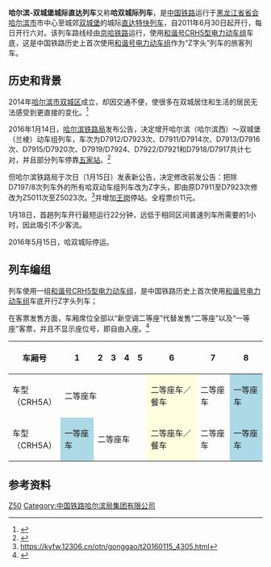{{Infobox CHNTrain
| 国铁列车     = 哈尔滨-双城堡城际直达列车
| 别称= 哈双城际列车
| name_bgcolor = #00477D
| Photo = 
| Photoname = 
| 开行    = 2016年1月18日
| 停运    = 2016年5月15日
| 铁路局   = [[哈尔滨铁路局|哈尔滨铁路局]]
| 客运段 = 哈尔滨客运段
| 等级     = [[直达特快列车|直达特快列车]]
| 曾用车次   = 
| 目前车次   = Z5024/3
| 运行区间      = [[哈尔滨西站|哈尔滨西站]]/[[哈尔滨西站|哈尔滨西站]]—[[双城堡站|双城堡站]]
| 途径线路     = [[京哈铁路|京哈铁路]]
| 发车时间     = 
| 终到时间     = 
| 全程时间   = 
| 停靠 = 无
| 车体  = [[和谐号CRH5型电力动车组|和谐号CRH5型电力动车组]]
}}
'''哈尔滨-双城堡城际直达列车'''又称'''哈双城际列车'''，是[[中国铁路|中国铁路]]运行于[[黑龙江省|黑龙江省]][[首府|省会]][[哈尔滨市|哈尔滨市]]市中心至城郊[[双城堡|双城堡]]的城际[[直达特快列车|直达特快列车]]，自2011年6月30日起开行，每日开行六对。该列车路线经由[[京哈铁路|京哈铁路]]运行，使用[[和谐号CRH5型电力动车组|和谐号CRH5型电力动车组]]车底，这是中国铁路历史上首次使用[[和谐号电力动车组|和谐号电力动车组]]作为“Z字头”列车的旅客列车。

==历史和背景==
2014年[[哈尔滨市|哈尔滨市]][[双城区|双城区]]成立，却因交通不便，使很多在双城居住和生活的居民无法感受到更直接的变化。<ref>{{cite news|url=http://mt.sohu.com/20160118/n434839913.shtml|title=18日起哈尔滨至双城堡“火车公交”开行|publisher=东北网|date=2016-01-08}}</ref>

2016年1月14日，[[哈尔滨铁路局|哈尔滨铁路局]]发布公告，决定增开哈尔滨（哈尔滨西）～双城堡（兰棱）动车组列车，车次为D7912/D7923次、D7911/D7914次、D7913/D7916次、D7915/D7920次、D7919/D7924、D7922/D7921和D7918/D7917共计七对，并且部分列车停靠[[五家站|五家站]]。<ref>{{Cite web |url=http://www.12306.cn/mormhweb/zxdt_ggxx/201601/t20160114_4296.html |title=存档副本 |accessdate=2016-04-14 |archive-date=2016-03-20 |archive-url=https://web.archive.org/web/20160320221839/http://www.12306.cn/mormhweb/zxdt_ggxx/201601/t20160114_4296.html |dead-url=no }}</ref>

但哈尔滨铁路局于次日（1月15日）发表新公告，决定修改前发公告：把除D7197/8次列车外的所有哈双动车组列车改为Z字头，即由原D7911至D7923次修改为Z5011次至Z5023次。<ref>https://kyfw.12306.cn/otn/gonggao/t20160115_4305.html</ref>并增加[[王岗站|王岗]]停站。全程票价11元。

1月18日，首趟列车开行最短运行22分钟，远低于相同区间普速列车所需要的1小时，因此吸引不少客流。

2016年5月15日，哈双城际停运。
==列车编组==
列车使用一组[[和谐号CRH5型电力动车组|和谐号CRH5型电力动车组]]，是中国铁路历史上首次使用[[和谐号电力动车组|和谐号电力动车组]]车底开行Z字头列车；

在客票发售方面，车厢席位全部以“新空调二等座”代替发售“二等座”以及“一等座”客票，并且不显示座位号，即自由入座。<ref>{{cite news|url=http://www.hrbrail.cn/system/201601/316565.html|title=Z字头“公交化”动车组列车首亮相|publisher=哈铁传媒|date=2016-01-09}}{{dead link|date=2017年12月 |bot=InternetArchiveBot |fix-attempted=yes }}</ref>
{| class="wikitable" style="text-align: center; font-size: small;"
!车厢号
|1||2||3||4||5||6||7||8
|-
! style="width: 10%;" | 车型（CRH5A）
| colspan=5 | 二等座车
| colspan=1 style="background-color:lightyellow"| 二等座车／餐车
| colspan=1 | 二等座车
| colspan=1 style="background-color:lightblue"| 一等座车
|-
! style="width: 10%;" | 车型（CRH5A）
| colspan=1 style="background-color:lightblue"| 一等座车
| colspan=4 | 二等座车
| colspan=1 style="background-color:lightyellow"| 二等座车／餐车
| colspan=1 | 二等座车
| colspan=1 style="background-color:lightblue"| 一等座车
|}

==参考资料==
{{reflist}}

{{哈尔滨铁路局}}
{{哈尔滨铁路局“铁路城市公交”列车}}
[[Category:中国铁路直达特快列车车次|Z50]]
[[Category:中国铁路哈尔滨局集团有限公司|Category:中国铁路哈尔滨局集团有限公司]]